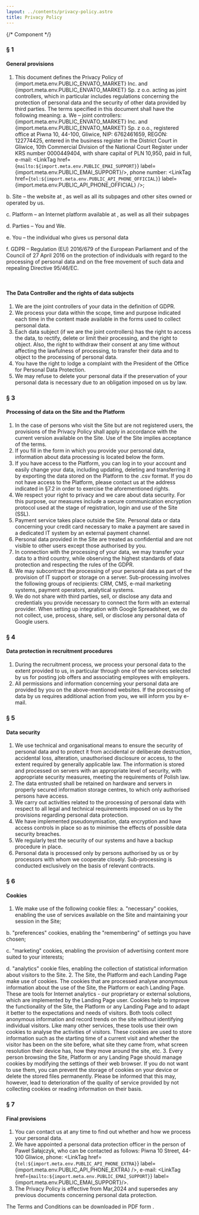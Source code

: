 ```yaml
---
layout: ../contents/privacy-policy.astro
title: Privacy Policy
---
```


{/* Component */}

### **§ 1** 

#### **General provisions**

1. This document defines the Privacy Policy of {import.meta.env.PUBLIC_ENVATO_MARKET} Inc. and {import.meta.env.PUBLIC_ENVATO_MARKET} Sp. z o.o. acting as joint controllers, which in particular includes regulations concerning the protection of personal data and the security of other data provided by third parties. The terms specified in this document shall have the following meaning:
  a. We – joint controllers: {import.meta.env.PUBLIC_ENVATO_MARKET} Inc. and {import.meta.env.PUBLIC_ENVATO_MARKET} Sp. z o.o., registered office at Piwna 10, 44-100, Gliwice, NIP: 6762461659, REGON: 122774425, entered in the business register in the District Court in Gliwice, 10th Commercial Division of the National Court Register under KRS number 0000449404, with share capital of PLN 10,950, paid in full, e-mail: <LinkTag href={`mailto:${import.meta.env.PUBLIC_EMAI_SUPPORT}`} label={import.meta.env.PUBLIC_EMAI_SUPPORT}/>, phone number: <LinkTag href={`tel:${import.meta.env.PUBLIC_API_PHONE_OFFICIAL}`} label={import.meta.env.PUBLIC_API_PHONE_OFFICIAL} />;

  b. Site – the website at <LinkTag href={import.meta.env.PUBLIC_ENVATO_LANDING_PAGE} label={import.meta.env.PUBLIC_ENVATO_LANDING_PAGE} />, as well as all its subpages and other sites owned or operated by us.

  c. Platform – an Internet platform available at <LinkTag href={import.meta.env.PUBLIC_ENVATO_LANDING_PAGE} label={import.meta.env.PUBLIC_ENVATO_LANDING_PAGE} />, as well as all their subpages

  d. Parties – You and We.

  e. You – the individual who gives us personal data

  f. GDPR – Regulation (EU) 2016/679 of the European Parliament and of the Council of 27 April 2016 on the protection of individuals with regard to the processing of personal data and on the free movement of such data and repealing Directive 95/46/EC.

<br />

<Heading className="font-bold dark:text-white" variant="SECONDARY" tag="H3" text="§ 2" />

#### **The Data Controller and the rights of data subjects**

1. We are the joint controllers of your data in the definition of GDPR.
2. We process your data within the scope, time and purpose indicated each time in the content made available in the forms used to collect personal data.
3. Each data subject (if we are the joint controllers) has the right to access the data, to rectify, delete or limit their processing, and the right to object. Also, the right to withdraw their consent at any time without affecting the lawfulness of processing, to transfer their data and to object to the processing of personal data.
4. You have the right to lodge a complaint with the President of the Office for Personal Data Protection.
5. We may refuse to delete your personal data if the preservation of your personal data is necessary due to an obligation imposed on us by law.

### **§ 3** 

#### **Processing of data on the Site and the Platform**

1. In the case of persons who visit the Site but are not registered users, the provisions of the Privacy Policy shall apply in accordance with the current version available on the Site. Use of the Site implies acceptance of the terms.
2. If you fill in the form in which you provide your personal data, information about data processing is located below the form.
3. If you have access to the Platform, you can log in to your account and easily change your data, including updating, deleting and transferring it by exporting the data stored on the Platform to the .csv format. If you do not have access to the Platform, please contact us at the address indicated in §7.2 in order to exercise the aforementioned rights.
4. We respect your right to privacy and we care about data security. For this purpose, our measures include a secure communication encryption protocol used at the stage of registration, login and use of the Site (SSL).
5. Payment service takes place outside the Site. Personal data or data concerning your credit card necessary to make a payment are saved in a dedicated IT system by an external payment channel.
6. Personal data provided in the Site are treated as confidential and are not visible to other users except those authorised by you.
7. In connection with the processing of your data, we may transfer your data to a third country, while observing the highest standards of data protection and respecting the rules of the GDPR.
8. We may subcontract the processing of your personal data as part of the provision of IT support or storage on a server. Sub-processing involves the following groups of recipients: CRM, CMS, e-mail marketing systems, payment operators, analytical systems.
9. We do not share with third parties, sell, or disclose any data and credentials you provide necessary to connect the form with an external provider. When setting up integration with Google Spreadsheet, we do not collect, use, process, share, sell, or disclose any personal data of Google users.

### **§ 4** 

#### **Data protection in recruitment procedures**

1. During the recruitment process, we process your personal data to the extent provided to us, in particular through one of the services selected by us for posting job offers and associating employees with employers.
2. All permissions and information concerning your personal data are provided by you on the above-mentioned websites. If the processing of data by us requires additional action from you, we will inform you by e-mail.

### **§ 5** 

#### **Data security**
1. We use technical and organisational means to ensure the security of personal data and to protect it from accidental or deliberate destruction, accidental loss, alteration, unauthorised disclosure or access, to the extent required by generally applicable law. The information is stored and processed on servers with an appropriate level of security, with appropriate security measures, meeting the requirements of Polish law.
2. The data entrusted shall be retained on hardware and servers in properly secured information storage centres, to which only authorised persons have access.
3. We carry out activities related to the processing of personal data with respect to all legal and technical requirements imposed on us by the provisions regarding personal data protection.
4. We have implemented pseudonymisation, data encryption and have access controls in place so as to minimise the effects of possible data security breaches.
5. We regularly test the security of our systems and have a backup procedure in place.
6. Personal data is processed only by persons authorised by us or by processors with whom we cooperate closely. Sub-processing is conducted exclusively on the basis of relevant contracts.

### **§ 6** 

#### **Cookies**
1. We make use of the following cookie files:
  a. "necessary" cookies, enabling the use of services available on the Site and maintaining your session in the Site;

  b. "preferences" cookies, enabling the "remembering" of settings you have chosen;

  c. "marketing" cookies, enabling the provision of advertising content more suited to your interests;

  d. "analytics" cookie files, enabling the collection of statistical information about visitors to the Site.
2. The Site, the Platform and each Landing Page make use of cookies. The cookies that are processed analyse anonymous information about the use of the Site, the Platform or each Landing Page. These are tools for Internet analytics - our proprietary or external solutions, which are implemented by the Landing Page user. Cookies help to improve the functionality of the Site, the Platform or any Landing Page and to adapt it better to the expectations and needs of visitors. Both tools collect anonymous information and record trends on the site without identifying individual visitors. Like many other services, these tools use their own cookies to analyse the activities of visitors. These cookies are used to store information such as the starting time of a current visit and whether the visitor has been on the site before, what site they came from, what screen resolution their device has, how they move around the site, etc.
3. Every person browsing the Site, Platform or any Landing Page should manage cookies by modifying the settings of their web browser. If you do not want to use them, you can prevent the storage of cookies on your device or delete the stored files permanently. Please be informed that this may, however, lead to deterioration of the quality of service provided by not collecting cookies or reading information on their basis.
<br/>
### **§ 7** 

#### **Final provisions**

1. You can contact us at any time to find out whether and how we process your personal data.
2. We have appointed a personal data protection officer in the person of Paweł Sałajczyk, who can be contacted as follows: Piwna 10 Street, 44-100 Gliwice, phone: <LinkTag href={`tel:${import.meta.env.PUBLIC_API_PHONE_EXTRA}`} label={import.meta.env.PUBLIC_API_PHONE_EXTRA} />, e-mail: <LinkTag href={`mailto:${import.meta.env.PUBLIC_EMAI_SUPPORT}`} label={import.meta.env.PUBLIC_EMAI_SUPPORT}/>.
3. The Privacy Policy is effective from Mar,2024 and supersedes any previous documents concerning personal data protection.


The Terms and Conditions can be downloaded in PDF form <LinkTag href={import.meta.env.PUBLIC_API_PSD} label="This link is here" />.